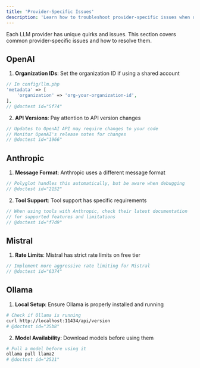 ```yaml
---
title: 'Provider-Specific Issues'
description: 'Learn how to troubleshoot provider-specific issues when using Polyglot.'
---
```


Each LLM provider has unique quirks and issues. This section covers common provider-specific issues and how to resolve them.


## OpenAI

1. **Organization IDs**: Set the organization ID if using a shared account
```php
// In config/llm.php
'metadata' => [
    'organization' => 'org-your-organization-id',
],
// @doctest id="5f74"
```

2. **API Versions**: Pay attention to API version changes
```php
// Updates to OpenAI API may require changes to your code
// Monitor OpenAI's release notes for changes
// @doctest id="1966"
```

## Anthropic

1. **Message Format**: Anthropic uses a different message format
```php
// Polyglot handles this automatically, but be aware when debugging
// @doctest id="2152"
```

2. **Tool Support**: Tool support has specific requirements
```php
// When using tools with Anthropic, check their latest documentation
// for supported features and limitations
// @doctest id="f7d9"
```

## Mistral

1. **Rate Limits**: Mistral has strict rate limits on free tier
```php
// Implement more aggressive rate limiting for Mistral
// @doctest id="6374"
```


## Ollama

1. **Local Setup**: Ensure Ollama is properly installed and running
```bash
# Check if Ollama is running
curl http://localhost:11434/api/version
# @doctest id="35b8"
```

2. **Model Availability**: Download models before using them
```bash
# Pull a model before using it
ollama pull llama2
# @doctest id="2521"
```

